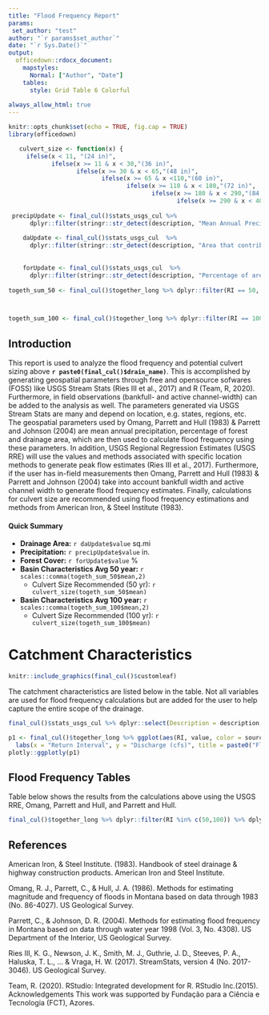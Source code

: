 ```yaml
---
title: "Flood Frequency Report"
params: 
 set_author: "test" 
author: "`r params$set_author`"
date: "`r Sys.Date()`"
output: 
  officedown::rdocx_document:
    mapstyles:
      Normal: ["Author", "Date"]
    tables:
      style: Grid Table 6 Colorful
      
always_allow_html: true
---
```


```r
knitr::opts_chunk$set(echo = TRUE, fig.cap = TRUE)
library(officedown)

```
```r

   culvert_size <- function(x) {
     ifelse(x < 11, "(24 in)", 
            ifelse(x >= 11 & x < 30,"(36 in)", 
                   ifelse(x >= 30 & x < 65,"(48 in)",
                          ifelse(x >= 65 & x <110,"(60 in)",
                                 ifelse(x >= 110 & x < 180,"(72 in)",
                                        ifelse(x >= 180 & x < 290,"(84 in)",
                                               ifelse(x >= 290 & x < 400,"(96 in)","(Bridge or Big Culvert!)")))))))}
   
 precipUpdate <- final_cul()$stats_usgs_cul %>% 
      dplyr::filter(stringr::str_detect(description, "Mean Annual Precip"))
    
    daUpdate <- final_cul()$stats_usgs_cul  %>% 
      dplyr::filter(stringr::str_detect(description, "Area that contributes flow to a point on a stream"))
    
    
    forUpdate <- final_cul()$stats_usgs_cul  %>% 
      dplyr::filter(stringr::str_detect(description, "Percentage of area covered by forest"))
      
togeth_sum_50 <- final_cul()$together_long %>% dplyr::filter(RI == 50, Method == "basin_char")%>% dplyr::summarise(mean = mean(value, na.rm = TRUE))



togeth_sum_100 <- final_cul()$together_long %>% dplyr::filter(RI == 100, Method == "basin_char") %>% dplyr::summarise(mean = mean(value, na.rm = TRUE))
```

## Introduction

This report is used to analyze the flood frequency and potential culvert sizing above <b>`r paste0(final_cul()$drain_name)`</b>. This is accomplished by generating geospatial parameters through free and opensource sofwares (FOSS) like USGS Stream Stats (Ries III et al., 2017) and R (Team, R, 2020). Furthermore, in field observations (bankfull- and active channel-width) can be added to the analysis as well. The parameters generated via USGS Stream Stats are many and depend on location, e.g. states, regions, etc. The geospatial parameters used by Omang, Parrett and Hull (1983) & Parrett and Johnson (2004) are mean annual precipitation, percentage of forest and drainage area, which are then used to calculate flood frequency using these parameters. In addition,  USGS Regional Regression Estimates (USGS RRE) will use the values and methods associated with specific location methods to generate peak flow estimates (Ries III et al., 2017). Furthermore, if the user has in-field measurements then Omang, Parrett and Hull (1983) & Parrett and Johnson (2004) take into account bankfull width and active channel width to generate flood frequency estimates. Finally, calculations for culvert size are recommended using flood frequency estimations and methods from American Iron, & Steel Institute (1983).

#### Quick Summary

* __Drainage Area:__ `r daUpdate$value` sq.mi
* __Precipitation:__ `r precipUpdate$value` in.
* __Forest Cover:__ `r forUpdate$value` %
* __Basin Characteristics Avg 50 year:__ `r scales::comma(togeth_sum_50$mean,2)`
  + Culvert Size Recommended (50 yr): `r culvert_size(togeth_sum_50$mean)`
* __Basin Characteristics Avg 100 year:__ `r scales::comma(togeth_sum_100$mean,2)`
  + Culvert Size Recommended (100 yr): `r culvert_size(togeth_sum_100$mean)`

# Catchment Characteristics


```r
knitr::include_graphics(final_cul()$customleaf)
```

The catchment characteristics are listed below in the table. Not all variables are used for flood frequency calculations but are added for the user to help capture the entire scope of the drainage. 

```r

final_cul()$stats_usgs_cul %>% dplyr::select(Description = description, Code = code, Unit = unit, Value = value)

```


```r
p1 <- final_cul()$together_long %>% ggplot(aes(RI, value, color = source)) + geom_point() + geom_line() +
  labs(x = "Return Interval", y = "Discharge (cfs)", title = paste0("Flood Frequency Estimates for ", final_cul()$drain_name)) + theme_bw() + facet_wrap(~Method)
plotly::ggplotly(p1)
```

## Flood Frequency Tables

Table below shows the results from the calculations above using the USGS RRE, Omang, Parrett and Hull, and Parrett and Hull.

```r
final_cul()$together_long %>% dplyr::filter(RI %in% c(50,100)) %>% dplyr::select(`Return Interval` = ReturnInterval,Source = source, Method, Value = value, Size) 
```




## References

American Iron, & Steel Institute. (1983). Handbook of steel drainage & highway construction products. American Iron and Steel Institute.

Omang, R. J., Parrett, C., & Hull, J. A. (1986). Methods for estimating magnitude and frequency of floods in Montana based on data through 1983 (No. 86-4027). US Geological Survey.

Parrett, C., & Johnson, D. R. (2004). Methods for estimating flood frequency in Montana based on data through water year 1998 (Vol. 3, No. 4308). US Department of the Interior, US Geological Survey.

Ries III, K. G., Newson, J. K., Smith, M. J., Guthrie, J. D., Steeves, P. A., Haluska, T. L., ... & Vraga, H. W. (2017). StreamStats, version 4 (No. 2017-3046). US Geological Survey.

Team, R. (2020). RStudio: Integrated development for R. RStudio Inc.(2015). Acknowledgements This work was supported by Fundação para a Ciência e Tecnologia (FCT), Azores.

